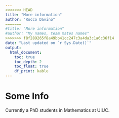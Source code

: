 ```yaml
---
<<<<<<< HEAD
title: "More information"
author: "Rocco Davino"
=======
#title: "More information"
#author: "My names, team mates names"
>>>>>>> f8f289265f8a49bb41cc247c3a4da3c1a6c36f14
date: "Last updated on `r Sys.Date()`"
output:
  html_document:
    toc: true
    toc_depth: 2
    toc_float: true
    df_print: kable
---
```


<!--
Comments in HTML are like this! 
-->

# Some Info

Currently a PhD students in Mathematics at UIUC.